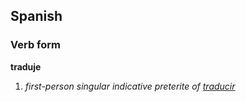 ==Spanish==
===Verb form===
'''traduje'''

# ''first-person singular indicative preterite of [[traducir]]''
